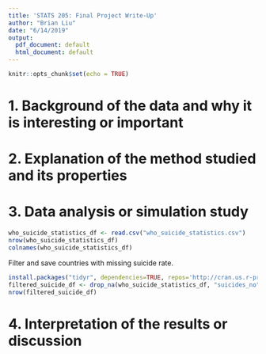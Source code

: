 ```yaml
---
title: 'STATS 205: Final Project Write-Up'
author: "Brian Liu"
date: "6/14/2019"
output:
  pdf_document: default
  html_document: default
---
```


```r
knitr::opts_chunk$set(echo = TRUE)
```

# 1. Background of the data and why it is interesting or important

# 2. Explanation of the method studied and its properties

# 3. Data analysis or simulation study

```r
who_suicide_statistics_df <- read.csv("who_suicide_statistics.csv")
nrow(who_suicide_statistics_df)
colnames(who_suicide_statistics_df)
```

Filter and save countries with missing suicide rate.

```r
install.packages("tidyr", dependencies=TRUE, repos='http://cran.us.r-project.org')
filtered_suicide_df <- drop_na(who_suicide_statistics_df, "suicides_no")
nrow(filtered_suicide_df)
```

# 4. Interpretation of the results or discussion
